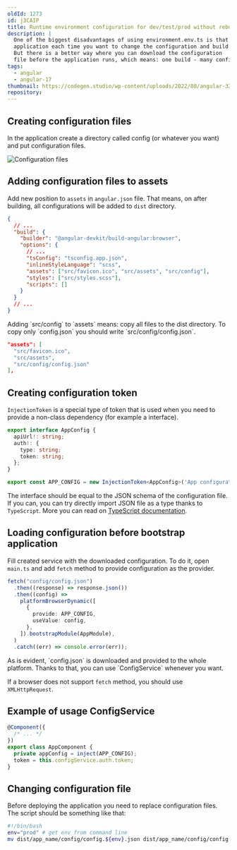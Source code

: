 ```yaml
---
oldId: 1273
id: j3CAIP
title: Runtime environment configuration for dev/test/prod without rebuilding Angular application
description: |
  One of the biggest disadvantages of using environment.env.ts is that you have to rebuild your
  application each time you want to change the configuration and build for each environment separately.
  But there is a better way where you can download the configuration
  file before the application runs, which means: one build - many configurations.
tags:
  - angular
  - angular-17
thumbnail: https://codegen.studio/wp-content/uploads/2022/08/angular-320x180.png
repository:
---
```



## Creating configuration files

In the application create a directory called config (or whatever you want) and put configuration files.

![Configuration files](./config_files.png)

## Adding configuration files to assets

Add new position to `assets` in `angular.json` file. That means, on after building, all configurations will be added to `dist` directory.

```json
{
  // ...
  "build": {
    "builder": "@angular-devkit/build-angular:browser",
    "options": {
      // ...
      "tsConfig": "tsconfig.app.json",
      "inlineStyleLanguage": "scss",
      "assets": ["src/favicon.ico", "src/assets", "src/config"],
      "styles": ["src/styles.scss"],
      "scripts": []
    }
  }
  // ...
}
```

<Note type="CRITICAL">
  Adding `src/config` to `assets` means: copy all files to the dist directory. To copy only `config.json` you should
  write `src/config/config.json`.

```json
"assets": [
  "src/favicon.ico",
  "src/assets",
  "src/config/config.json"
],
```

</Note>

## Creating configuration token

`InjectionToken` is a special type of token that is used when you need to provide a non-class dependency (for example a interface).

```ts
export interface AppConfig {
  apiUrl!: string;
  auth!: {
    type: string;
    token: string;
  };
}

export const APP_CONFIG = new InjectionToken<AppConfig>('App configuration');
```

<Note type="HELPFUL">

The interface should be equal to the JSON schema of the configuration file.
If you can, you can try directly import JSON file as a type thanks to `TypeScript`.
More you can read on [TypeScript documentation](https://www.typescriptlang.org/docs/handbook/release-notes/typescript-5-3.html).

</Note>

## Loading configuration before bootstrap application

Fill created service with the downloaded configuration.
To do it, open `main.ts` and add `fetch` method to provide configuration as the provider.

```ts
fetch("config/config.json")
  .then((response) => response.json())
  .then((config) =>
    platformBrowserDynamic([
      {
        provide: APP_CONFIG,
        useValue: config,
      },
    ]).bootstrapModule(AppModule),
  )
  .catch((err) => console.error(err));
```

<Note type="HELPFUL">
  As is evident, `config.json` is downloaded and provided to the whole platform. Thanks to that, you can use
  `ConfigService` whenever you want.
</Note>

<Note type="CRITICAL">

If a browser does not support `fetch` method, you should use `XMLHttpRequest`.

</Note>

## Example of usage ConfigService

```ts
@Component({
  /* ... */
})
export class AppComponent {
  private appConfig = inject(APP_CONFIG);
  token = this.configService.auth.token;
}
```

## Changing configuration file

Before deploying the application you need to replace configuration files. The script should be something like that:

```bash
#!/bin/bash
env="prod" # get env from command line
mv dist/app_name/config/config.${env}.json dist/app_name/config/config.json
```
